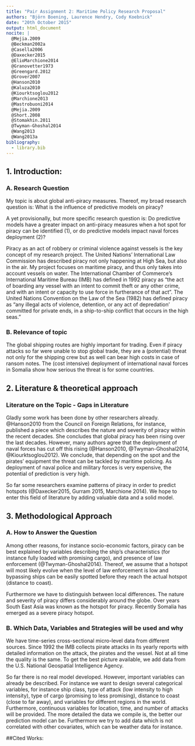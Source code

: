 ```yaml
---
title: "Pair Assignment 2: Maritime Policy Research Proposal"
authors: "Björn Boening, Laurence Hendry, Cody Koebnick"
date: "20th October 2015"
output: html_document
nocite: |
  @Mejia.2009
  @Beckman2002a
  @Casella2006
  @Daxecker2015
  @ElioMarchione2014
  @Granovetter1973
  @Greengard.2012
  @Grover2007
  @Hanson2010
  @Kaluza2010
  @Kiourktsoglou2012
  @Marchione2013
  @Mastrobuoni2014
  @Mejia.2009
  @Short.2008
  @Stomakhin.2011
  @Twyman-Ghoshal2014
  @Wang2013
  @Wang2013a
bibliography:
  - library.bib
---
```


## 1. Introduction: 
### A. Research Question

My topic is about global anti-piracy measures. Thereof, my broad research question is: What is the influence of predictive models on piracy?

A yet provisionally, but more specific research question is: Do predictive models have a 
greater impact on anti-piracy measures when a hot spot for piracy can be identified (1), or do 
predictive models impact naval forces deployment (2)?

Piracy as an act of robbery or criminal violence against vessels is the key concept of my 
research project. The United Nations’ International Law Commission has described piracy
not only happening at High Sea, but also in the air. My project focuses on maritime piracy, 
and thus only takes into account vessels on water. The International Chamber of 
Commerce’s International Maritime Bureau (IMB) has defined in 1992 piracy as “the act of 
boarding any vessel with an intent to commit theft or any other crime, and with an intent or 
capacity to use force in furtherance of that act”. The United Nations Convention on the Law 
of the Sea (1982) has defined piracy as “any illegal acts of violence, detention, or any act of depredation’ committed for private ends, in a ship-to-ship conflict that occurs in the high 
seas.”

### B. Relevance of topic

The global shipping routes are highly important for trading. Even if piracy attacks so far were 
unable to stop global trade, they are a (potential) threat not only for the shipping crew but as well can bear high costs in case of ransom notes. The (cost intensive) deployment of 
international naval forces in Somalia show how serious the threat is for some countries.

## 2. Literature & theoretical approach
### Literature on the Topic - Gaps in Literature

Gladly some work has been done by other researchers already. @Hanson2010 
from the Council on Foreign Relations, for instance, published a piece which describes the 
nature and severity of piracy within the recent decades. She concludes that global piracy has 
been rising over the last decades. However, many authors agree that the deployment of 
naval forces has cut off this rising (@Hanson2010, @Twyman-Ghoshal2014, @Kiourktsoglou2012). We conclude, that depending on the spot and the pirates’ equipment the threat can be
tackled by maritime policing. As deployment of naval police and military forces is very 
expensive, the potential of prediction is very high. 

So far some researchers examine patterns of piracy in order to predict hotspots (@Daxecker2015, Gurram 2015, Marchione 2014). We hope to enter this field of literature by adding 
valuable data and a solid model.

## 3. Methodological Approach
### A. How to Answer the Question

Among other reasons, for instance socio-economic factors, piracy can be best explained by 
variables describing the ship’s characteristics (for instance fully loaded with promising cargo), 
and presence of law enforcement (@Twyman-Ghoshal2014). Thereof, we assume that a 
hotspot will most likely evolve when the level of law enforcement is low and bypassing ships 
can be easily spotted before they reach the actual hotspot (distance to coast).

Furthermore we have to distinguish between local differences. The nature and severity of
piracy differs considerably around the globe. Over years South East Asia was known as the 
hotspot for piracy. Recently Somalia has emerged as a severe piracy hotspot.

### B. Which Data, Variables and Strategies will be used and why

We have time-series cross-sectional micro-level data from different sources. Since 1992 the 
IMB collects pirate attacks in its yearly reports with detailed information on the attack, the 
pirates and the vessel. Not at all time the quality is the same. To get the best picture 
available, we add data from the U.S. National Geospatial Intelligence Agency.

So far there is no real model developed. However, important variables can already be 
described. For instance we want to design several categorical variables, for instance ship 
class, type of attack (low intensity to high intensity), type of cargo (promising to less 
promising), distance to coast (close to far away), and variables for different regions in the 
world. Furthermore, continuous variables for location, time, and number of attacks will be 
provided. The more detailed the data we compile is, the better our prediction model can be. 
Furthermore we try to add data which is not correlated with other covariates, which can be 
weather data for instance.

##Cited Works:



